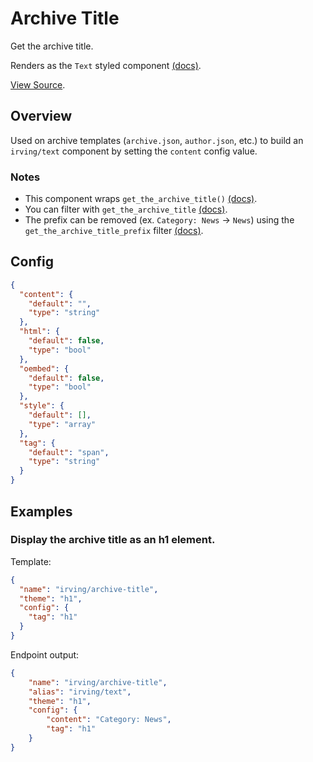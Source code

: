 <Meta title="WordPress Components|Archive Title" />

# Archive Title
Get the archive title.

Renders as the `Text` styled component [(docs)](?path=/docs/styled-components-text--plain-text-example).

[View Source](https://github.com/alleyinteractive/wp-irving/tree/master/inc/components/components/archive-title).

## Overview
Used on archive templates (`archive.json`, `author.json`, etc.) to build an `irving/text` component by setting the `content` config value.

### Notes
* This component wraps `get_the_archive_title()` [(docs)](https://developer.wordpress.org/reference/functions/get_the_archive_title/).
* You can filter with `get_the_archive_title` [(docs)](https://developer.wordpress.org/reference/hooks/get_the_archive_title/).
* The prefix can be removed (ex. `Category: News` -> `News`) using the `get_the_archive_title_prefix` filter [(docs)](https://developer.wordpress.org/reference/hooks/get_the_archive_title_prefix/).

## Config
```json
{
  "content": {
    "default": "",
    "type": "string"
  },
  "html": {
    "default": false,
    "type": "bool"
  },
  "oembed": {
    "default": false,
    "type": "bool"
  },
  "style": {
    "default": [],
    "type": "array"
  },
  "tag": {
    "default": "span",
    "type": "string"
  }
}
```

## Examples

### Display the archive title as an h1 element.
Template:
```json
{
  "name": "irving/archive-title",
  "theme": "h1",
  "config": {
    "tag": "h1"
  }
}
```

Endpoint output:
```json
{
    "name": "irving/archive-title",
    "alias": "irving/text",
    "theme": "h1",
    "config": {
        "content": "Category: News",
        "tag": "h1"
    }
}
```
